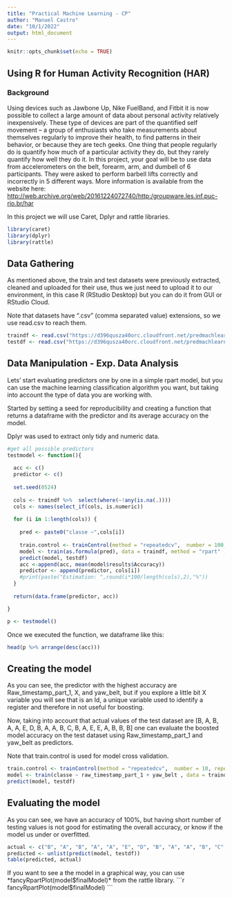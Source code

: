---
title: "Practical Machine Learning - CP"
author: "Manuel Castro"
date: "10/1/2022"
output: html_document
---

```{r setup, include=FALSE}
knitr::opts_chunk$set(echo = TRUE)
```

## Using R for Human Activity Recognition (HAR)

### Background

Using devices such as Jawbone Up, Nike FuelBand, and Fitbit it is now possible to collect a large amount of data about personal activity relatively inexpensively. These type of devices are part of the quantified self movement – a group of enthusiasts who take measurements about themselves regularly to improve their health, to find patterns in their behavior, or because they are tech geeks. One thing that people regularly do is quantify how much of a particular activity they do, but they rarely quantify how well they do it. In this project, your goal will be to use data from accelerometers on the belt, forearm, arm, and dumbell of 6 participants. They were asked to perform barbell lifts correctly and incorrectly in 5 different ways. More information is available from the website here: <http://web.archive.org/web/20161224072740/http:/groupware.les.inf.puc-rio.br/har> 

In this project we will use Caret, Dplyr and rattle libraries.

```{r echo=TRUE}
library(caret)
library(dplyr)
library(rattle)
```

## Data Gathering

As mentioned above, the train and test datasets were previously extracted, cleaned and uploaded for their use, thus we just need to upload it to our environment, in this case R (RStudio Desktop) but you can do it from GUI or RStudio Cloud.

Note that datasets have ".csv" (comma separated value) extensions, so we use read.csv to reach them.

```{r echo=FALSE}
traindf <- read.csv("https://d396qusza40orc.cloudfront.net/predmachlearn/pml-training.csv")
testdf <- read.csv("https://d396qusza40orc.cloudfront.net/predmachlearn/pml-testing.csv")

```

## Data Manipulation - Exp. Data Analysis
Lets' start evaluating predictors one by one in a simple rpart model, but you can use the machine learning classification algorithm you want, but taking into account the type of data you are working with. 

Started by setting a seed for reproducibility and creating a function that returns a dataframe with the predictor and its average accuracy on the model.

Dplyr was used to extract only tidy and numeric data.

```{r echo=FALSE}

#get all possible predictors
testmodel <- function(){
  
  acc <- c()
  predictor <- c()
  
  set.seed(0524)
  
  cols <- traindf %>%  select(where(~!any(is.na(.))))
  cols <- names(select_if(cols, is.numeric))
  
  for (i in 1:length(cols)) {
    
    pred <- paste0("classe ~",cols[i])
    
    train.control <- trainControl(method = "repeatedcv",  number = 100, repeats = 1)
    model <- train(as.formula(pred), data = traindf, method = "rpart" ,trControl = train.control)
    predict(model, testdf)
    acc <-append(acc, mean(model$results$Accuracy))
    predictor <- append(predictor, cols[i])
    #print(paste("Estimation: ",round(i*100/length(cols),2),"%"))
  }
  
  return(data.frame(predictor, acc))

}

p <- testmodel()

```

Once we executed the function, we dataframe like this: 
```{r }
head(p %>% arrange(desc(acc)))
```

## Creating the model

As you can see, the predictor with the highest accuracy are Raw_timestamp_part_1, X, and yaw_belt, but if you explore a little bit X variable you will see that is an Id, a unique variable used to identify a register and therefore in not useful for boosting.

Now, taking into account that actual values of the test dataset are [B, A, B, A, A, E, D, B, A, A, B, C, B, A, E, E, A, B, B, B] one can evaluate the boosted model accuracy on the test dataset using Raw_timestamp_part_1 and yaw_belt as predictors.

Note that train.control is used for model cross validation.
```{r}
train.control <- trainControl(method = "repeatedcv",  number = 10, repeats = 100)
model <- train(classe ~ raw_timestamp_part_1 + yaw_belt , data = traindf, method = "rpart" ,trControl = train.control)
predict(model, testdf)

```
## Evaluating the model

As you can see, we have an accuracy of 100%, but having short number of testing values is not good for estimating the overall accuracy, or know if the model us under or overfitted.

```{r }

actual <- c("B", "A", "B", "A", "A", "E", "D", "B", "A", "A", "B", "C", "B", "A", "E", "E", "A", "B", "B", "B")
predicted <- unlist(predict(model, testdf))
table(predicted, actual)
```

If you want to see a the model in a graphical way, you can use *fancyRpartPlot(model$finalModel)* from the rattle library.
```{r}
fancyRpartPlot(model$finalModel)
```






